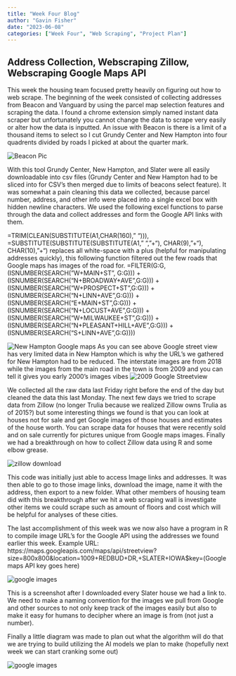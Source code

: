 ```yaml
---
title: "Week Four Blog"
author: "Gavin Fisher"
date: "2023-06-08"
categories: ["Week Four", "Web Scraping", "Project Plan"]
---
```


## Address Collection, Webscraping Zillow, Webscraping Google Maps API

This week the housing team focused pretty heavily on figuring out how to web scrape. The beginning of the week consisted of collecting addresses from Beacon and Vanguard by using the parcel map selection features and scraping the data. I found a chrome extension simply named instant data scraper but unfortunately you cannot change the data to scrape very easily or alter how the data is inputted. An issue with Beacon is there is a limit of a thousand items to select so I cut Grundy Center and New Hampton into four quadrents divided by roads I picked at about the quarter mark.

![](Beacon.png "Beacon Pic")

With this tool Grundy Center, New Hampton, and Slater were all easily downloadable into csv files (Grundy Center and New Hampton had to be sliced into for CSV's then merged due to limits of beacons select feature). It was somewhat a pain cleaning this data we collected, because parcel number, address, and other info were placed into a single excel box with hidden newline characters. We used the following excel functions to parse through the data and collect addresses and form the Google API links with them.

=TRIM(CLEAN(SUBSTITUTE(A1,CHAR(160)," "))), =SUBSTITUTE(SUBSTITUTE(SUBSTITUTE(A1," ","+"), CHAR(9),"+"), CHAR(10),"+") replaces all white-space with a plus (helpful for manipulating addresses quickly), this following function filtered out the few roads that Google maps has images of the road for. =FILTER(G:G, (ISNUMBER(SEARCH("W+MAIN+ST", G:G))) + (ISNUMBER(SEARCH("N+BROADWAY+AVE",G:G))) + (ISNUMBER(SEARCH("W+PROSPECT+ST",G:G))) + (ISNUMBER(SEARCH("N+LINN+AVE",G:G))) + (ISNUMBER(SEARCH("E+MAIN+ST",G:G))) + (ISNUMBER(SEARCH("N+LOCUST+AVE",G:G))) + (ISNUMBER(SEARCH("W+MILWAUKEE+ST",G:G))) + (ISNUMBER(SEARCH("N+PLEASANT+HILL+AVE",G:G))) + (ISNUMBER(SEARCH("S+LINN+AVE",G:G))))

![](Hampton.png "New Hampton Google maps") As you can see above Google street view has very limited data in New Hampton which is why the URL's we gathered for New Hampton had to be reduced. The interstate images are from 2018 while the images from the main road in the town is from 2009 and you can tell it gives you early 2000's images vibes ![](streetview.png "2009 Google Streetview")

We collected all the raw data last Friday right before the end of the day but cleaned the data this last Monday. The next few days we tried to scrape data from Zillow (no longer Trulia because we realized Zillow owns Trulia as of 2015?) but some interesting things we found is that you can look at houses not for sale and get Google images of those houses and estimates of the house worth. You can scrape data for houses that were recently sold and on sale currently for pictures unique from Google maps images. Finally we had a breakthrough on how to collect Zillow data using R and some elbow grease.

![](zillowimage.png "zillow download")

This code was initially just able to access Image links and addresses. It was then able to go to those image links, download the image, name it with the address, then export to a new folder. What other members of housing team did with this breakthrough after we hit a web scraping wall is investigate other items we could scrape such as amount of floors and cost which will be helpful for analyses of these cities.

The last accomplishment of this week was we now also have a program in R to compile image URL's for the Google API using the addresses we found earlier this week. Example URL: https://maps.googleapis.com/maps/api/streetview?size=800x800&location=1009+REDBUD+DR,+SLATER+IOWA\$key=(Google maps API key goes here)

![](googleapi.png "google images")

This is a screenshot after I downloaded every Slater house we had a link to. We need to make a naming convention for the images we pull from Google and other sources to not only keep track of the images easily but also to make it easy for humans to decipher where an image is from (not just a number).

Finally a little diagram was made to plan out what the algorithm will do that we are trying to build utilizing the AI models we plan to make (hopefully next week we can start cranking some out)

![](Endgame%20model%20code%20plan.png "google images")
